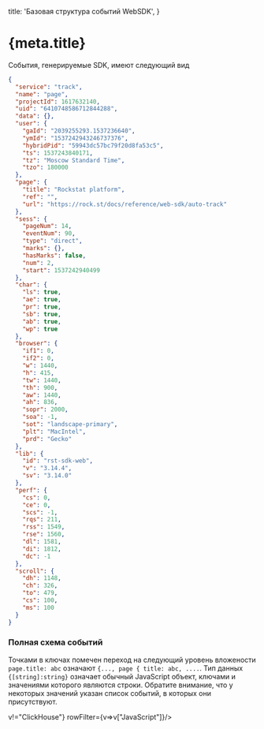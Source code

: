 
  title: 'Базовая структура событий WebSDK',
}

<h1 id="doc-h1">
  {meta.title}
</h1>

События, генерируемые SDK, имеют следующий вид

```json
{
  "service": "track",
  "name": "page",
  "projectId": 1617632140,
  "uid": "6410748586712844288",
  "data": {},
  "user": {
    "gaId": "2039255293.1537236640",
    "ymId": "1537242943246737376",
    "hybridPid": "59943dc57bc79f20d8fa53c5",
    "ts": 1537243840171,
    "tz": "Moscow Standard Time",
    "tzo": 180000
  },
  "page": {
    "title": "Rockstat platform",
    "ref": "",
    "url": "https://rock.st/docs/reference/web-sdk/auto-track"
  },
  "sess": {
    "pageNum": 14,
    "eventNum": 90,
    "type": "direct",
    "marks": {},
    "hasMarks": false,
    "num": 2,
    "start": 1537242940499
  },
  "char": {
    "ls": true,
    "ae": true,
    "pr": true,
    "sb": true,
    "ab": true,
    "wp": true
  },
  "browser": {
    "if1": 0,
    "if2": 0,
    "w": 1440,
    "h": 415,
    "tw": 1440,
    "th": 900,
    "aw": 1440,
    "ah": 836,
    "sopr": 2000,
    "soa": -1,
    "sot": "landscape-primary",
    "plt": "MacIntel",
    "prd": "Gecko"
  },
  "lib": {
    "id": "rst-sdk-web",
    "v": "3.14.4",
    "sv": "3.14.0"
  },
  "perf": {
    "cs": 0,
    "ce": 0,
    "scs": -1,
    "rqs": 211,
    "rss": 1549,
    "rse": 1560,
    "dl": 1581,
    "di": 1812,
    "dc": -1
  },
  "scroll": {
    "dh": 1148,
    "ch": 326,
    "to": 479,
    "cs": 100,
    "ms": 100
  }
}
```

### Полная схема событий

Точками в ключах помечен переход на следующий уровень вложености `page.title: abc` означают `{..., page { title: abc, ....`.
Тип данных `{[string]:string}` означает обычный JavaScript объект, ключами и значениями которого являются строки.
Обратите внимание, что у некоторых значений указан список событий, в которых они присутствуют.

<Expand>
  <RenderTable data={eventStruct} colFilter={v=>v!="ClickHouse"} rowFilter={v=>v["JavaScript"]}/>
</Expand>


